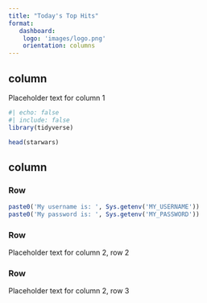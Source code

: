 ```yaml
---
title: "Today's Top Hits"
format: 
   dashboard: 
    logo: 'images/logo.png'
    orientation: columns
---
```


## column {width="35%"}

Placeholder text for column 1

```r
#| echo: false
#| include: false
library(tidyverse)
```

```r
head(starwars)
```


## column {width="65%"}

### Row {height="10%"}

```r
paste0('My username is: ', Sys.getenv('MY_USERNAME'))
paste0('My password is: ', Sys.getenv('MY_PASSWORD'))
```

### Row {height="70%"}

Placeholder text for column 2, row 2

### Row {height="20%"}

Placeholder text for column 2, row 3